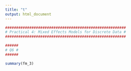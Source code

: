 ```yaml
---
title: "t"
output: html_document
---
```


```r
#######################################################
# Practical 4: Mixed Effects Models for Discrete Data #
#######################################################

######
# Q6 #
######

summary(fm_3)
```

